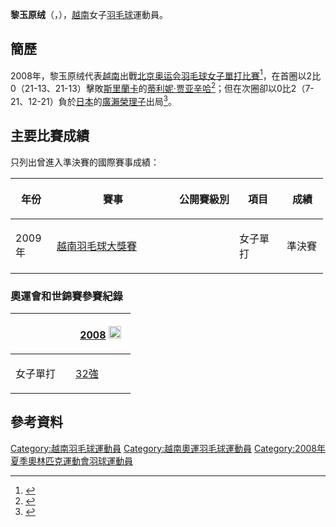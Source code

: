 {{noteTA|G1=Badminton}}
{{Infobox 羽球選手
| playername              = 黎玉原绒<br/>{{lang|vi|Lê Ngọc Nguyên Nhung}}
| image                   = 
| size                    = 
| caption                 = 
| birth_name              = 
| date_of_birth           = {{birth_date_and_age|1984|2|12}}<ref name="Player">{{cite web|title=运动员资料 - 黎玉源绒|url=http://info.2008.sohu.com/Global/Athlete/242086.shtml|publisher=搜狐體育}}{{dead link|date=2018年5月 |bot=InternetArchiveBot |fix-attempted=yes }}</ref>
| place_of_birth          = {{VIE}}[[胡志明市|胡志明市]]
| height                  = {{height|m=1.64}}<ref name="Player"/>
| weight                  = {{weight|kg=55}}<ref name="Player"/>
| event                   = 女子單打
| country                 = {{VIE}}
| years_active            = 
| handedness              = 
| coach                   = 
| highest_ranking         = 
| date_of_highest_ranking = 
| current_ranking         = 
| date_of_current_ranking = 
| played                  = 
| titles                  = 
| bwf_profile             = 
| bwf_id                  = 
| updated                 = 2013年5月20日
}}
{{MedalTableTop}}
{{MedalSport | 女子[[羽毛球|羽毛球]]}}
{{MedalCountry | {{VIE}}}}
{{MedalBottom}}
'''黎玉原绒'''（{{lang|en|'''Lê Ngọc Nguyên Nhung'''}}，{{bd|1984年|2月12日}}），[[越南|越南]]女子[[羽毛球|羽毛球]]運動員。

==簡歷==
2008年，黎玉原绒代表[[2008年夏季奥林匹克运动会越南代表团|越南]]出戰[[北京|北京]][[2008年夏季奥林匹克运动会|奥运会]][[2008年夏季奧林匹克運動會羽毛球女子單打比賽|羽毛球女子單打比賽]]<ref>{{cite news|title=2008北京奥运会: 越南奥运代表团启程赴京|url=http://www.dangcongsan.vn/cpv/Modules/Preview/PrintPreview.aspx?co_id=30106&cn_id=323870|newspaper=《越共电子报》|date=2008-08-05}}{{dead link|date=2018年5月 |bot=InternetArchiveBot |fix-attempted=yes }}</ref>，在首圈以2比0（21-13、21-13）擊敗[[2008年夏季奥林匹克运动会斯里兰卡代表团|斯里蘭卡]]的[[蒂利妮·贾亚辛哈|蒂利妮·贾亚辛哈]]<ref>{{cite news|title=图文：羽毛球女子单打 越南选手黎玉源绒比赛中|url=http://2008.sohu.com/20080809/n258720443.shtml|newspaper=新华社|date=2008-08-09|accessdate=2013-05-20|archive-date=2016-03-04|archive-url=https://web.archive.org/web/20160304222541/http://2008.sohu.com/20080809/n258720443.shtml|dead-url=no}}</ref>；但在次圈卻以0比2（7-21、12-21）負於[[2008年夏季奧林匹克運動會日本代表團|日本]]的[[廣瀨榮理子|廣瀨榮理子]]出局<ref>{{cite news|title=女单羽毛球 广濑荣理子2-0战胜黎玉源绒|url=http://www.huaxia.com/ay/zxsk/ymq/2008/08/1099674.html|newspaper=华夏经纬网|date=2008-08-10}}</ref>。

==主要比賽成績==
只列出曾進入準決賽的國際賽事成績：
{| class=wikitable style="text-align:center; font-size:small;" 
!width="50"|年份
!width="180"|賽事
!width="80"|公開賽級別
!width="60"|項目
!width="50"|成績
|-
!rowspan="1"|2009年
|[[2009年越南羽毛球大獎賽|越南羽毛球大獎賽]]
|{{BWFGP}}
|女子單打
|bgcolor="#b8860b"|準決賽
|}
{{BWF賽事級別索引}}

===奧運會和世錦賽參賽紀錄===
{| class=wikitable style="text-align:center; font-size:small;" 
!
!width="80"|[[2008年夏季奧林匹克運動會羽毛球比賽|2008]] [[File:Olympic_rings_without_rims.svg|20px]]
|-
!width="80"|女子單打
|[[2008年夏季奧林匹克運動會羽毛球女子單打比賽|32強]]
|}

==參考資料==
{{Reflist}}

{{DEFAULTSORT:Lê Ngọc Nguyên Nhung}}
[[Category:越南羽毛球運動員|Category:越南羽毛球運動員]]
[[Category:越南奧運羽毛球運動員|Category:越南奧運羽毛球運動員]]
[[Category:2008年夏季奧林匹克運動會羽球運動員|Category:2008年夏季奧林匹克運動會羽球運動員]]